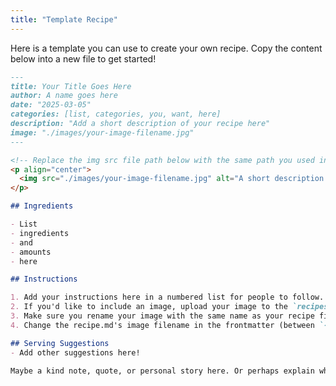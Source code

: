 ```yaml
---
title: "Template Recipe"
---
```


Here is a template you can use to create your own recipe. Copy the content below into a new file to get started!

```markdown
---
title: Your Title Goes Here
author: A name goes here
date: "2025-03-05"
categories: [list, categories, you, want, here]
description: "Add a short description of your recipe here"
image: "./images/your-image-filename.jpg"
---

<!-- Replace the img src file path below with the same path you used in the YAML above -->
<p align="center">
  <img src="./images/your-image-filename.jpg" alt="A short description of your photo goes here" width="300"/>
</p>

## Ingredients

- List
- ingredients
- and
- amounts
- here

## Instructions

1. Add your instructions here in a numbered list for people to follow.
2. If you'd like to include an image, upload your image to the `recipes/images/` folder. See #3 before uploading.
3. Make sure you rename your image with the same name as your recipe file before uploading.
4. Change the recipe.md's image filename in the frontmatter (between `---`). It looks like this: `image: "./images/your-image-filename.jpg"`

## Serving Suggestions
- Add other suggestions here!

Maybe a kind note, quote, or personal story here. Or perhaps explain why you shared this food?

```
